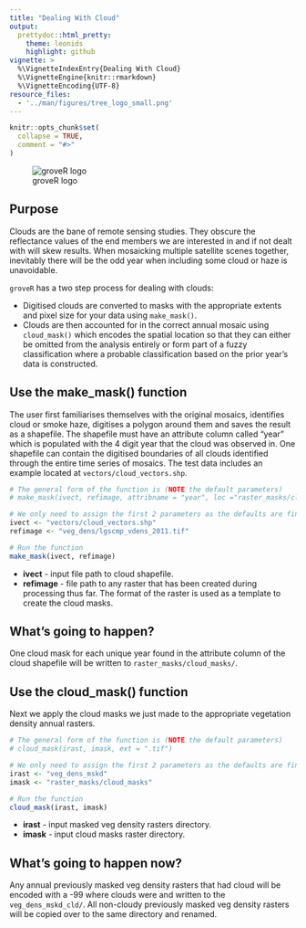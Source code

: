 ```yaml
---
title: "Dealing With Cloud"
output: 
  prettydoc::html_pretty:
    theme: leonids
    highlight: github
vignette: >
  %\VignetteIndexEntry{Dealing With Cloud}
  %\VignetteEngine{knitr::rmarkdown}
  %\VignetteEncoding{UTF-8}
resource_files:
  - '../man/figures/tree_logo_small.png'
---
```


```r
knitr::opts_chunk$set(
  collapse = TRUE,
  comment = "#>"
)
```

![groveR logo](../man/figures/tree_logo_small.png)

## Purpose
Clouds are the bane of remote sensing studies. They obscure the reflectance values 
of the end members we are interested in and if not dealt with will skew results. 
When mosaicking multiple satellite scenes together, inevitably there will be the 
odd year when including some cloud or haze is unavoidable.

`groveR` has a two step process for dealing with clouds:

* Digitised clouds are converted to masks with the appropriate extents and pixel 
size for your data using `make_mask()`.
* Clouds are then accounted for in the correct annual mosaic using `cloud_mask()` 
which encodes the spatial location so that they can either be omitted from the 
analysis entirely or form part of a fuzzy classification where a probable 
classification based on the prior year's data is constructed.

## Use the make_mask() function
The user first familiarises themselves with the original mosaics, identifies cloud 
or smoke haze, digitises a polygon around them and saves the result as a shapefile. 
The shapefile must have an attribute column called "year" which is populated with 
the 4 digit year that the cloud was observed in. One shapefile can contain the 
digitised boundaries of all clouds identified through the entire time series of 
mosaics. The test data includes an example located at `vectors/cloud_vectors.shp`.
```r
# The general form of the function is (NOTE the default parameters)
# make_mask(ivect, refimage, attribname = "year", loc ="raster_masks/cloud_masks")

# We only need to assign the first 2 parameters as the defaults are fine
ivect <- "vectors/cloud_vectors.shp"
refimage <- "veg_dens/lgscmp_vdens_2011.tif"

# Run the function
make_mask(ivect, refimage)

```

* **ivect** - input file path to cloud shapefile.
* **refimage** - file path to any raster that has been created during processing 
thus far. The format of the raster is used as a template to create the cloud masks.

## What's going to happen?
One cloud mask for each unique year found in the attribute column of the cloud 
shapefile will be written to `raster_masks/cloud_masks/`.

## Use the cloud_mask() function
Next we apply the cloud masks we just made to the appropriate vegetation density 
annual rasters.
```r
# The general form of the function is (NOTE the default parameters)
# cloud_mask(irast, imask, ext = ".tif")

# We only need to assign the first 2 parameters as the defaults are fine
irast <- "veg_dens_mskd"
imask <- "raster_masks/cloud_masks"

# Run the function
cloud_mask(irast, imask)

```

* **irast** - input masked veg density rasters directory.
* **imask** - input cloud masks raster directory.

## What's going to happen now?
Any annual previously masked veg density rasters that had cloud will be encoded 
with a -99 where clouds were and written to the `veg_dens_mskd_cld/`. All non-cloudy 
previously masked veg density rasters will be copied over to the same directory 
and renamed.


